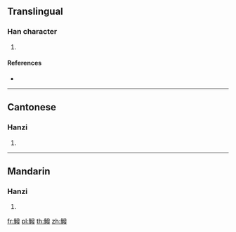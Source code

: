 {{character info/new}}
==Translingual==

===Han character===
{{Han char|rn=195|rad=魚|as=12|sn=23|four=22347|canj=NFNOE}}

# {{defn|Han|sort=魚12}}

====References====
* {{Han ref|kx=1478.050|dkj=46485|dj=2009.260|hdz=74715.110|uh=9C4D|ud=40013|bh=F85B|bd=63579}}

----

==Cantonese==

===Hanzi===
{{yue-hanzi|jyut=|y=but6}}

# {{defn|lang=yue|sort=魚12}}

----

==Mandarin==

===Hanzi===
{{cmn-hanzi|pin=[[bō]] ([[bo1]])|wg=po<sup>1</sup>}}

# {{defn|lang=cmn|sort=魚12}}

[[fr:鱍]]
[[pl:鱍]]
[[th:鱍]]
[[zh:鱍]]